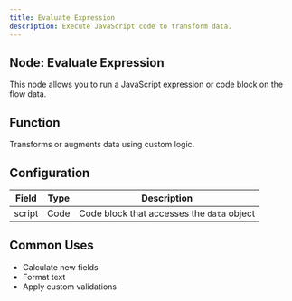 ```yaml
---
title: Evaluate Expression
description: Execute JavaScript code to transform data.
---
```


## Node: Evaluate Expression

This node allows you to run a JavaScript expression or code block on the flow data.

## Function
Transforms or augments data using custom logic.

## Configuration

| Field     | Type   | Description                              |
|-----------|--------|------------------------------------------|
| script    | Code   | Code block that accesses the `data` object |

## Common Uses
- Calculate new fields
- Format text
- Apply custom validations
